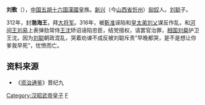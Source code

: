 {{for|明朝官员刘敷|刘敷 (明朝)}}
'''刘敷'''（{{bd|？||316年||catIdx=L}}），[[中国|中国]][[五胡十六国|五胡十六国]][[前趙|漢國]]皇族。[[新興郡_(建安)|新兴]]（今[[山西省|山西省]][[忻州|忻州]]）[[匈奴|匈奴]]人。[[刘聪|刘聪]]子。

312年，封'''渤海王'''，拜[[大将军_(东亚)|大将军]]。316年，被[[靳准|靳准]]诬陷和[[皇太弟|皇太弟]][[刘乂|刘乂]]谋反作乱，和[[河间王|河间王]][[刘易|刘易]]上表弹劾常侍[[王沈_(十六国)|王沈]]矫诏诬陷忠臣，结党擅权，请罢官治罪，[[相国|相国]][[刘粲|刘粲]]护卫王沈。因为[[刘聪|刘聪]]朝政混乱，哭着劝谏不成反被刘聪斥责“早晚都哭，是不是想让你爹我早死”，忧愤而亡。

==资料来源==
*《[[资治通鉴|资治通鉴]]》晋纪九

[[Category:汉昭武帝皇子|Category:汉昭武帝皇子]]
[[Category:劉姓|F]]